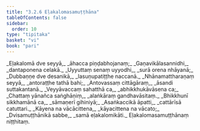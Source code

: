 ```yaml
---
title: "3.2.6 Eḷakalomasamuṭṭhāna"
tableOfContents: false
sidebar:
  order: 10
type: "tipitaka"
basket: "vi"
book: "pari"
---
```



<DynamicBreadcrumb />

<Division number="263" book="pari">

<Paragraph number="1121" type="verses" book="pari">
_Eḷakalomā dve seyyā,_  
_āhacca piṇḍabhojanaṃ;_  
_Gaṇavikālasannidhi,_  
_dantaponena celakā._  

</Paragraph>

<Paragraph number="1122" type="verses" book="pari">
_Uyyuttaṃ senaṃ uyyodhi,_  
_surā orena nhāyanā;_  
_Dubbaṇṇe dve desanikā,_  
_lasuṇupatiṭṭhe naccanā._  

</Paragraph>

<Paragraph number="1123" type="verses" book="pari">
_Nhānamattharaṇaṃ seyyā,_  
_antoraṭṭhe tathā bahi;_  
_Antovassaṃ cittāgāraṃ,_  
_āsandi suttakantanā._  

</Paragraph>

<Paragraph number="1124" type="verses" book="pari">
_Veyyāvaccaṃ sahatthā ca,_  
_abhikkhukāvāsena ca;_  
_Chattaṃ yānañca saṅghāṇiṃ,_  
_alaṅkāraṃ gandhavāsitaṃ._  

</Paragraph>

<Paragraph number="1125" type="verses" book="pari">
_Bhikkhunī sikkhamānā ca,_  
_sāmaṇerī gihiniyā;_  
_Asaṅkaccikā āpatti,_  
_cattārīsā catuttari._  

</Paragraph>

<Paragraph number="1126" type="verses" book="pari">
_Kāyena na vācācittena,_  
_kāyacittena na vācato;_  
_Dvisamuṭṭhānikā sabbe,_  
_samā eḷakalomikāti._  


</Paragraph>
</Division>

<Paragraph number="1127" type="center" book="pari">
Eḷakalomasamuṭṭhānaṃ niṭṭhitaṃ.
</Paragraph>